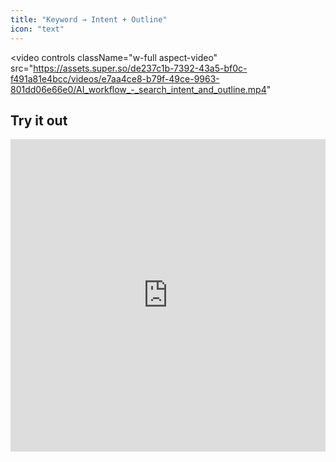 ```yaml
---
title: "Keyword → Intent + Outline"
icon: "text"
---
```


<video
  controls
  className="w-full aspect-video"
  src="https://assets.super.so/de237c1b-7392-43a5-bf0c-f491a81e4bcc/videos/e7aa4ce8-b79f-49ce-9963-801dd06e66e0/AI_workflow_-_search_intent_and_outline.mp4"
></video>

## Try it out

<iframe width='100%' height='500px' src="https://app.airops.com/public_apps/7e65c021-89fb-4e1e-a740-be6b7f558f13/run" title="app.airops.com" sandbox="allow-scripts allow-popups allow-forms allow-same-origin allow-top-navigation-by-user-activation " allowfullscreen="" loading="lazy" frameborder="0"></iframe>